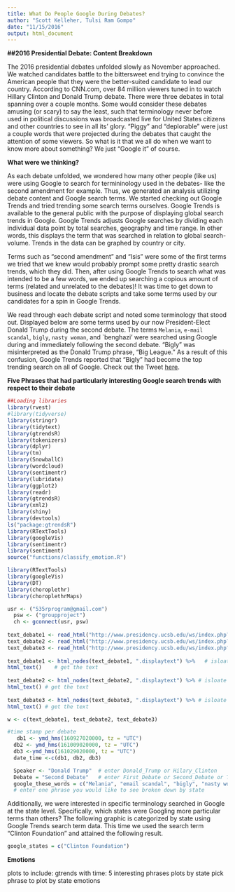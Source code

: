 ```yaml
---
title: What Do People Google During Debates?
author: "Scott Kelleher, Tulsi Ram Gompo"
date: "11/15/2016"
output: html_document
---
```


**##2016 Presidential Debate: Content Breakdown**

  The 2016 presidential debates unfolded slowly as November approached. We watched
candidates battle to the bittersweet end trying to convince the American people that
they were the better-suited candidate to lead our country. According to CNN.com, over
84 million viewers tuned in to watch Hillary Clinton and Donald Trump debate. There
were three debates in total spanning over a couple months. Some would consider these
debates amusing (or scary) to say the least, such that terminology never before used in
political discussions was broadcasted live for United States citizens and other
countries to see in all its' glory. "Piggy" and "deplorable" were just a couple
words that were projected during the debates that caught the attention of some viewers.
So what is it that we all do when we want to know more about something? We just "Google
it" of course. 

**What were we thinking?**

  As each debate unfolded, we wondered how many other people (like us) were using
Google to search for termininology used in the debates- like the second amendment for
example. Thus, we generated an analysis utilizing debate content and Google search
terms. We started checking out Google Trends and tried trending some search terms
ourselves. Google Trends is available to the general public with the purpose of
displaying global search trends in Google. Google Trends adjusts Google searches by
dividing each individual data point by total searches, geography and time range. In
other words, this displays the term that was searched in relation to global
search-volume. Trends in the data can be graphed by country or city. 
  
  Terms such as “second amendment” and “Isis” were some of the first terms we tried
that we knew would probably prompt some pretty drastic search trends, which they did.
Then, after using Google Trends to search what was intended to be a few words, we ended
up searching a copious amount of terms (related and unrelated to the debates)! It was
time to get down to business and locate the debate scripts and take some terms used by
our candidates for a spin in Google Trends. 

  We read through each debate script and noted some terminology that stood out.
Displayed below are some terms used by our now President-Elect Donald Trump during the
second debate. The terms `Melania`, `e-mail scandal`, `bigly`, `nasty woman`, and
`benghazi' were searched using Google during and immediately following the second
debate. "Bigly" was misinterpreted as the Donald Trump phrase, "Big League." As a
result of this confusion, Google Trends reported that "Bigly" had become the top
trending search on all of Google. Check out the Tweet
[here](http://www.aol.com/article/news/2016/10/19/1-word-most-searched-term-during-pres
idential-debate/21587735/). 

**Five Phrases that had particularly interesting Google search trends with respect to
their debate**

```r
##Loading libraries
library(rvest)
#library(tidyverse)
library(stringr)
library(tidytext)
library(gtrendsR)
library(tokenizers)
library(dplyr)
library(tm)
library(SnowballC)
library(wordcloud)
library(sentimentr)
library(lubridate)
library(ggplot2)
library(readr)
library(gtrendsR)
library(xml2)
library(shiny)
library(devtools)
ls("package:gtrendsR")
library(RTextTools)
library(googleVis)
library(sentimentr)
library(sentiment)
source("functions/classify_emotion.R")

library(RTextTools)
library(googleVis)
library(DT)
library(choroplethr)
library(choroplethrMaps)

usr <- ("535rprogram@gmail.com")
  psw <- ("groupproject")
  ch <- gconnect(usr, psw)
  
text_debate1 <- read_html("http://www.presidency.ucsb.edu/ws/index.php?pid=118971")  # load the first debate page
text_debate2 <- read_html("http://www.presidency.ucsb.edu/ws/index.php?pid=119038")   # load the second debate page
text_debate3 <- read_html("http://www.presidency.ucsb.edu/ws/index.php?pid=119039")  # load the third debate page 
    
text_debate1 <- html_nodes(text_debate1, ".displaytext") %>%   # isloate the text
html_text()    # get the text
  
text_debate2 <- html_nodes(text_debate2, ".displaytext") %>% # isloate the text
html_text() # get the text
      
text_debate3 <- html_nodes(text_debate3, ".displaytext") %>% # isloate the text
html_text() # get the text

w <- c(text_debate1, text_debate2, text_debate3)

#time stamp per debate
   db1 <- ymd_hms(160927020000, tz = "UTC")
  db2 <- ymd_hms(161009020000, tz = "UTC")
  db3 <-ymd_hms(161029020000, tz = "UTC")
  date_time <-c(db1, db2, db3)
```

```r
  Speaker <- "Donald Trump"  # enter Donald_Trump or Hilary_Clinton
  Debate = "Second_Debate"   # enter First_Debate or Second_Debate or Third_Debate
  google_these_words = c("Melania", "email scandal", "bigly", "nasty woman", "benghazi")  # enter up to five phrases to google in gtrends and results
  # enter one phrase you would like to see broken down by state

```

  Additionally, we were interested in specific terminology searched in Google at the
state level. Specifically, which states were Googling more particular terms than
others? The following graphic is categorized by state using Google Trends search term
data. This time we used the search term "Clinton Foundation" and attained the following
result. 

```r
google_states = c("Clinton Foundation")
```


**Emotions**










plots to include:
gtrends with time: 5 interesting phrases
plots by state pick phrase to plot by state
emotions



